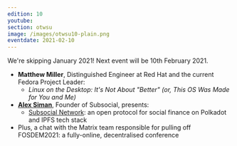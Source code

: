 ```yaml
---
edition: 10
youtube: 
section: otwsu
image: /images/otwsu10-plain.png
eventdate: 2021-02-10
---
```


We're skipping January 2021! Next event will be 10th February 2021.

* **Matthew Miller**, Distinguished Engineer at Red Hat and the
current Fedora Project Leader:
  * *Linux on the Desktop: It's Not About "Better" (or, This OS
Was Made for You and Me)*
* **[Alex Siman](https://twitter.com/AlexSiman)**, Founder of Subsocial, presents:
  * [Subsocial Network](https://subsocial.network/): an open protocol for social finance on Polkadot and IPFS tech stack
* Plus, a chat with the Matrix team responsible for pulling off FOSDEM2021: a fully-online,
decentralised conference